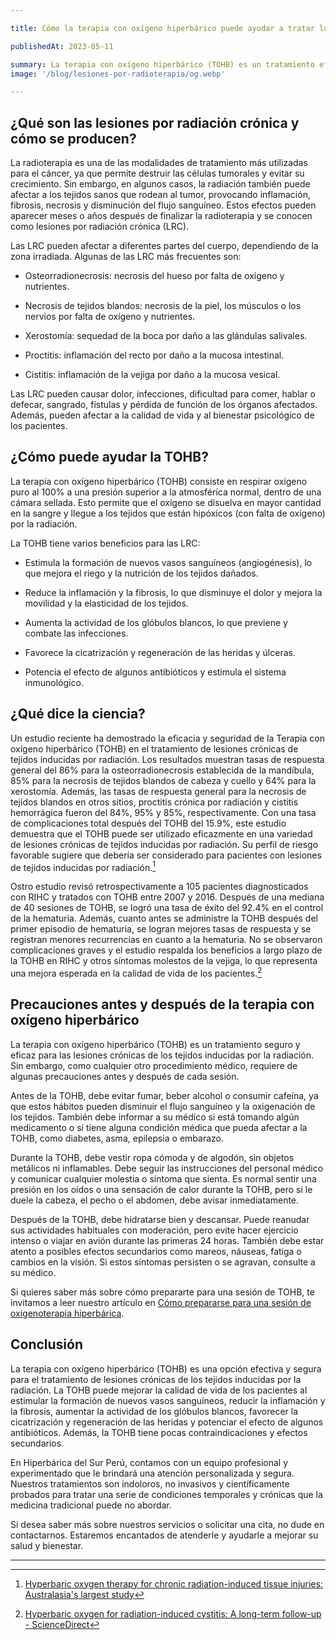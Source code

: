 ```yaml
---

title: Cómo la terapia con oxígeno hiperbárico puede ayudar a tratar las lesiones por radiación crónica

publishedAt: 2023-05-11

summary: La terapia con oxígeno hiperbárico (TOHB) es un tratamiento efectivo y seguro para las lesiones por radiación crónica, que afectan a algunos pacientes que reciben radioterapia para el cáncer. En este artículo te explicamos qué son estas lesiones, cómo puede ayudarte la TOHB y qué precauciones debes tener.
image: '/blog/lesiones-por-radioterapia/og.webp'

---
```


## ¿Qué son las lesiones por radiación crónica y cómo se producen?

La radioterapia es una de las modalidades de tratamiento más utilizadas para el cáncer, ya que permite destruir las células tumorales y evitar su crecimiento. Sin embargo, en algunos casos, la radiación también puede afectar a los tejidos sanos que rodean al tumor, provocando inflamación, fibrosis, necrosis y disminución del flujo sanguíneo. Estos efectos pueden aparecer meses o años después de finalizar la radioterapia y se conocen como lesiones por radiación crónica (LRC).

Las LRC pueden afectar a diferentes partes del cuerpo, dependiendo de la zona irradiada. Algunas de las LRC más frecuentes son:

- Osteorradionecrosis: necrosis del hueso por falta de oxígeno y nutrientes.

- Necrosis de tejidos blandos: necrosis de la piel, los músculos o los nervios por falta de oxígeno y nutrientes.

- Xerostomía: sequedad de la boca por daño a las glándulas salivales.

- Proctitis: inflamación del recto por daño a la mucosa intestinal.

- Cistitis: inflamación de la vejiga por daño a la mucosa vesical.

Las LRC pueden causar dolor, infecciones, dificultad para comer, hablar o defecar, sangrado, fístulas y pérdida de función de los órganos afectados. Además, pueden afectar a la calidad de vida y al bienestar psicológico de los pacientes.

## ¿Cómo puede ayudar la TOHB?

La terapia con oxígeno hiperbárico (TOHB) consiste en respirar oxígeno puro al 100% a una presión superior a la atmosférica normal, dentro de una cámara sellada. Esto permite que el oxígeno se disuelva en mayor cantidad en la sangre y llegue a los tejidos que están hipóxicos (con falta de oxígeno) por la radiación.

La TOHB tiene varios beneficios para las LRC:

- Estimula la formación de nuevos vasos sanguíneos (angiogénesis), lo que mejora el riego y la nutrición de los tejidos dañados.

- Reduce la inflamación y la fibrosis, lo que disminuye el dolor y mejora la movilidad y la elasticidad de los tejidos.

- Aumenta la actividad de los glóbulos blancos, lo que previene y combate las infecciones.

- Favorece la cicatrización y regeneración de las heridas y úlceras.

- Potencia el efecto de algunos antibióticos y estimula el sistema inmunológico.

## ¿Qué dice la ciencia?

Un estudio reciente ha demostrado la eficacia y seguridad de la Terapia con oxígeno hiperbárico (TOHB) en el tratamiento de lesiones crónicas de tejidos inducidas por radiación. Los resultados muestran tasas de respuesta general del 86% para la osteorradionecrosis establecida de la mandíbula, 85% para la necrosis de tejidos blandos de cabeza y cuello y 64% para la xerostomía. Además, las tasas de respuesta general para la necrosis de tejidos blandos en otros sitios, proctitis crónica por radiación y cistitis hemorrágica fueron del 84%, 95% y 85%, respectivamente. Con una tasa de complicaciones total después del TOHB del 15.9%, este estudio demuestra que el TOHB puede ser utilizado eficazmente en una variedad de lesiones crónicas de tejidos inducidas por radiación. Su perfil de riesgo favorable sugiere que debería ser considerado para pacientes con lesiones de tejidos inducidas por radiación.[^1]

Ostro estudio revisó retrospectivamente a 105 pacientes diagnosticados con RIHC y tratados con TOHB entre 2007 y 2016. Después de una mediana de 40 sesiones de TOHB, se logró una tasa de éxito del 92.4% en el control de la hematuria. Además, cuanto antes se administre la TOHB después del primer episodio de hematuria, se logran mejores tasas de respuesta y se registran menores recurrencias en cuanto a la hematuria. No se observaron complicaciones graves y el estudio respalda los beneficios a largo plazo de la TOHB en RIHC y otros síntomas molestos de la vejiga, lo que representa una mejora esperada en la calidad de vida de los pacientes.[^2]

## Precauciones antes y después de la terapia con oxígeno hiperbárico

La terapia con oxígeno hiperbárico (TOHB) es un tratamiento seguro y eficaz para las lesiones crónicas de los tejidos inducidas por la radiación. Sin embargo, como cualquier otro procedimiento médico, requiere de algunas precauciones antes y después de cada sesión.

Antes de la TOHB, debe evitar fumar, beber alcohol o consumir cafeína, ya que estos hábitos pueden disminuir el flujo sanguíneo y la oxigenación de los tejidos. También debe informar a su médico si está tomando algún medicamento o si tiene alguna condición médica que pueda afectar a la TOHB, como diabetes, asma, epilepsia o embarazo.

Durante la TOHB, debe vestir ropa cómoda y de algodón, sin objetos metálicos ni inflamables. Debe seguir las instrucciones del personal médico y comunicar cualquier molestia o síntoma que sienta. Es normal sentir una presión en los oídos o una sensación de calor durante la TOHB, pero si le duele la cabeza, el pecho o el abdomen, debe avisar inmediatamente.

Después de la TOHB, debe hidratarse bien y descansar. Puede reanudar sus actividades habituales con moderación, pero evite hacer ejercicio intenso o viajar en avión durante las primeras 24 horas. También debe estar atento a posibles efectos secundarios como mareos, náuseas, fatiga o cambios en la visión. Si estos síntomas persisten o se agravan, consulte a su médico.

Si quieres saber más sobre cómo prepararte para una sesión de TOHB, te invitamos a leer nuestro artículo en [Cómo prepararse para una sesión de oxigenoterapia hiperbárica](/blog/recomendaciones).

## Conclusión

La terapia con oxígeno hiperbárico (TOHB) es una opción efectiva y segura para el tratamiento de lesiones crónicas de los tejidos inducidas por la radiación. La TOHB puede mejorar la calidad de vida de los pacientes al estimular la formación de nuevos vasos sanguíneos, reducir la inflamación y la fibrosis, aumentar la actividad de los glóbulos blancos, favorecer la cicatrización y regeneración de las heridas y potenciar el efecto de algunos antibióticos. Además, la TOHB tiene pocas contraindicaciones y efectos secundarios.

En Hiperbárica del Sur Perú, contamos con un equipo profesional y experimentado que le brindará una atención personalizada y segura. Nuestros tratamientos son indoloros, no invasivos y científicamente probados para tratar una serie de condiciones temporales y crónicas que la medicina tradicional puede no abordar.

Si desea saber más sobre nuestros servicios o solicitar una cita, no dude en contactarnos. Estaremos encantados de atenderle y ayudarle a mejorar su salud y bienestar.

---

[^1]: [Hyperbaric oxygen therapy for chronic radiation-induced tissue injuries: Australasia's largest study](https://onlinelibrary.wiley.com/doi/10.1111/ajco.12289)

[^2]: [Hyperbaric oxygen for radiation-induced cystitis: A long-term follow-up - ScienceDirect](https://www.sciencedirect.com/science/article/abs/pii/S2173578620301062)

